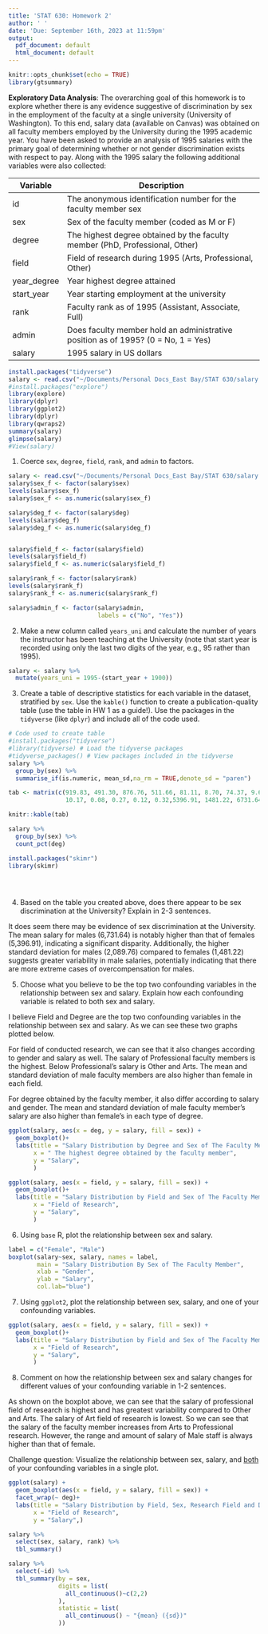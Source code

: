 ```yaml
---
title: 'STAT 630: Homework 2'
author: ' '
date: 'Due: September 16th, 2023 at 11:59pm'
output:
  pdf_document: default
  html_document: default
---
```


```r
knitr::opts_chunk$set(echo = TRUE)
library(gtsummary)
```

**Exploratory Data Analysis**: The overarching goal of this homework is to explore whether there is any evidence suggestive of discrimination by sex in the employment of the faculty at a single university (University of Washington). To this end, salary data (available on Canvas) was obtained on all faculty members employed by the University during the 1995 academic year. You have been asked to provide an analysis of 1995 salaries with the primary goal of determining whether or not gender discrimination exists with respect to pay. Along with the 1995 salary the following additional variables were also collected:

| Variable    | Description                                                                       |
|---------------|---------------------------------------------------------|
| id          | The anonymous identification number for the faculty member sex                    |
| sex         | Sex of the faculty member (coded as M or F)                                       |
| degree      | The highest degree obtained by the faculty member (PhD, Professional, Other)      |
| field       | Field of research during 1995 (Arts, Professional, Other)                         |
| year_degree | Year highest degree attained                                                      |
| start_year  | Year starting employment at the university                                        |
| rank        | Faculty rank as of 1995 (Assistant, Associate, Full)                              |
| admin       | Does faculty member hold an administrative position as of 1995? (0 = No, 1 = Yes) |
| salary      | 1995 salary in US dollars                                                         |

```r
install.packages("tidyverse")
salary <- read.csv("~/Documents/Personal Docs_East Bay/STAT 630/salary.csv")
#install.packages("explore")
library(explore)
library(dplyr)
library(ggplot2)
library(dplyr)
library(qwraps2)
summary(salary)
glimpse(salary)
#View(salary)
```

1.  Coerce `sex`, `degree`, `field`, `rank`, and `admin` to factors.

```r
salary <- read.csv("~/Documents/Personal Docs_East Bay/STAT 630/salary.csv")
salary$sex_f <- factor(salary$sex)
levels(salary$sex_f)
salary$sex_f <- as.numeric(salary$sex_f)

salary$deg_f <- factor(salary$deg)
levels(salary$deg_f)
salary$deg_f <- as.numeric(salary$deg_f)


salary$field_f <- factor(salary$field)
levels(salary$field_f)
salary$field_f <- as.numeric(salary$field_f)

salary$rank_f <- factor(salary$rank)
levels(salary$rank_f)
salary$rank_f <- as.numeric(salary$rank_f)

salary$admin_f <- factor(salary$admin,
                         labels = c("No", "Yes"))
```

2.  Make a new column called `years_uni` and calculate the number of years the instructor has been teaching at the University (note that start year is recorded using only the last two digits of the year, e.g., 95 rather than 1995).

```r
salary <- salary %>%
  mutate(years_uni = 1995-(start_year + 1900))
```

3.  Create a table of descriptive statistics for each variable in the dataset, stratified by `sex`. Use the `kable()` function to create a publication-quality table (use the table in HW 1 as a guide!). Use the packages in the `tidyverse` (like `dplyr`) and include all of the code used.

```r
# Code used to create table
#install.packages("tidyverse")
#library(tidyverse) # Load the tidyverse packages
#tidyverse_packages() # View packages included in the tidyverse
salary %>%
  group_by(sex) %>%
  summarise_if(is.numeric, mean_sd,na_rm = TRUE,denote_sd = "paren")

tab <- matrix(c(919.83, 491.30, 876.76, 511.66, 81.11, 8.70, 74.37, 9.64, 85.47, 8.02, 79.62,
                10.17, 0.08, 0.27, 0.12, 0.32,5396.91, 1481.22, 6731.64, 2089.76),nrow = 2,byrow = TRUE)

knitr::kable(tab)

salary %>%
  group_by(sex) %>%
  count_pct(deg)

install.packages("skimr")
library(skimr)


  
```

4.  Based on the table you created above, does there appear to be sex discrimination at the University? Explain in 2-3 sentences.

It does seem there may be evidence of sex discrimination at the University. The mean salary for males (6,731.64) is notably higher than that of females (5,396.91), indicating a significant disparity. Additionally, the higher standard deviation for males (2,089.76) compared to females (1,481.22) suggests greater variability in male salaries, potentially indicating that there are more extreme cases of overcompensation for males.

5.  Choose what you believe to be the top two confounding variables in the relationship between sex and salary. Explain how each confounding variable is related to both sex and salary.

I believe Field and Degree are the top two confounding variables in the relationship between sex and salary. As we can see these two graphs plotted below.

For field of conducted research, we can see that it also changes according to gender and salary as well. The salary of Professional faculty members is the highest. Below Professional's salary is Other and Arts. The mean and standard deviation of male faculty members are also higher than female in each field.

For degree obtained by the faculty member, it also differ according to salary and gender. The mean and standard deviation of male faculty member's salary are also higher than female's in each type of degree.

```r
ggplot(salary, aes(x = deg, y = salary, fill = sex)) +
  geom_boxplot()+
  labs(title = "Salary Distribution by Degree and Sex of The Faculty Member",
       x = " The highest degree obtained by the faculty member",
       y = "Salary",
       )
```

```r
ggplot(salary, aes(x = field, y = salary, fill = sex)) +
  geom_boxplot()+
  labs(title = "Salary Distribution by Field and Sex of The Faculty Member",
       x = "Field of Research",
       y = "Salary",
       )
```

6.  Using `base` R, plot the relationship between sex and salary.

```r
label = c("Female", "Male")
boxplot(salary~sex, salary, names = label,
        main = "Salary Distribution By Sex of The Faculty Member",
        xlab = "Gender",
        ylab = "Salary",
        col.lab="blue")


```

7.  Using `ggplot2`, plot the relationship between sex, salary, and one of your confounding variables.

```r

ggplot(salary, aes(x = field, y = salary, fill = sex)) +
  geom_boxplot()+
  labs(title = "Salary Distribution by Field and Sex of The Faculty Member",
       x = "Field of Research",
       y = "Salary",
       )

```

8.  Comment on how the relationship between sex and salary changes for different values of your confounding variable in 1-2 sentences.

As shown on the boxplot above, we can see that the salary of professional field of research is highest and has greatest variability compared to Other and Arts. The salary of Art field of research is lowest. So we can see that the salary of the faculty member increases from Arts to Professional research. However, the range and amount of salary of Male staff is always higher than that of female.

Challenge question: Visualize the relationship between sex, salary, and [both]{.underline} of your confounding variables in a single plot.

```r
ggplot(salary) +
  geom_boxplot(aes(x = field, y = salary, fill = sex)) +
  facet_wrap(~ deg)+
  labs(title = "Salary Distribution by Field, Sex, Research Field and Degree of The Faculty Member",
       x = "Field of Research",
       y = "Salary",)
```



```r
salary %>% 
  select(sex, salary, rank) %>% 
  tbl_summary()

salary %>% 
  select(~id) %>% 
  tbl_summary(by = sex,
              digits = list(
                all_continuous()~c(2,2)
              ),
              statistic = list(
                all_continuous() ~ "{mean} ({sd})"
              ))
```

